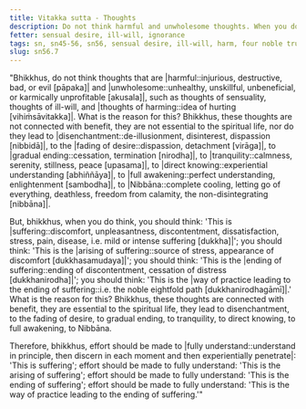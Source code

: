 ```yaml
---
title: Vitakka sutta - Thoughts
description: Do not think harmful and unwholesome thoughts. When you do think, think about suffering, the arising of suffering, the ending of suffering, and the way of practice leading to the ending of suffering.
fetter: sensual desire, ill-will, ignorance
tags: sn, sn45-56, sn56, sensual desire, ill-will, harm, four noble truths, suffering, arising, ending, way of practice, path
slug: sn56.7
---
```


"Bhikkhus, do not think thoughts that are |harmful::injurious, destructive, bad, or evil [pāpaka]| and |unwholesome::unhealthy, unskillful, unbeneficial, or karmically unprofitable [akusala]|, such as thoughts of sensuality, thoughts of ill-will, and \|thoughts of harming::idea of hurting [vihiṁsāvitakka]|. What is the reason for this? Bhikkhus, these thoughts are not connected with benefit, they are not essential to the spiritual life, nor do they lead to \|disenchantment::de-illusionment, disinterest, dispassion [nibbidā]|, to the \|fading of desire::dispassion, detachment [virāga]|, to \|gradual ending::cessation, termination [nirodha]|, to |tranquility::calmness, serenity, stillness, peace [upasama]|, to \|direct knowing::experiential understanding [abhiññāya]|, to \|full awakening::perfect understanding, enlightenment [sambodha]|, to |Nibbāna::complete cooling, letting go of everything, deathless, freedom from calamity, the non-disintegrating [nibbāna]|.

But, bhikkhus, when you do think, you should think: 'This is |suffering::discomfort, unpleasantness, discontentment, dissatisfaction, stress, pain, disease, i.e. mild or intense suffering [dukkha]|'; you should think: 'This is the \|arising of suffering::source of stress, appearance of discomfort [dukkhasamudaya]|'; you should think: 'This is the \|ending of suffering::ending of discontentment, cessation of distress [dukkhanirodha]|'; you should think: 'This is the \|way of practice leading to the ending of suffering::i.e. the noble eightfold path [dukkhanirodhagāmī]|.' What is the reason for this? Bhikkhus, these thoughts are connected with benefit, they are essential to the spiritual life, they lead to disenchantment, to the fading of desire, to gradual ending, to tranquility, to direct knowing, to full awakening, to Nibbāna.

Therefore, bhikkhus, effort should be made to \|fully understand::understand in principle, then discern in each moment and then experientially penetrate|: 'This is suffering';
effort should be made to fully understand: 'This is the arising of suffering';
effort should be made to fully understand: 'This is the ending of suffering';
effort should be made to fully understand: 'This is the way of practice leading to the ending of suffering.'"